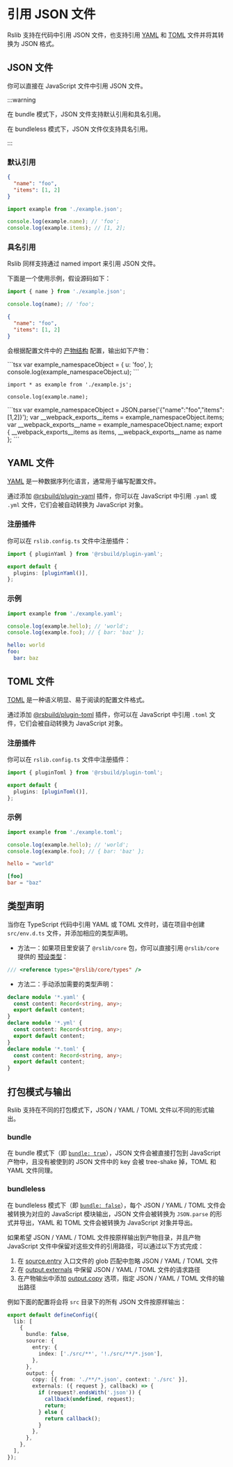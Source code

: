 # 引用 JSON 文件

Rslib 支持在代码中引用 JSON 文件，也支持引用 [YAML](https://yaml.org/) 和 [TOML](https://toml.io/cn/) 文件并将其转换为 JSON 格式。

## JSON 文件

你可以直接在 JavaScript 文件中引用 JSON 文件。

:::warning

在 bundle 模式下，JSON 文件支持默认引用和具名引用。

在 bundleless 模式下，JSON 文件仅支持具名引用。

:::

### 默认引用

```json title="example.json"
{
  "name": "foo",
  "items": [1, 2]
}
```

```js title="index.js"
import example from './example.json';

console.log(example.name); // 'foo';
console.log(example.items); // [1, 2];
```

### 具名引用

Rslib 同样支持通过 named import 来引用 JSON 文件。

下面是一个使用示例，假设源码如下：


<Tabs>
  <Tab label="src/index.ts">

```js
import { name } from './example.json';

console.log(name); // 'foo';
```

  </Tab>
  <Tab label="src/example.json">

```json
{
  "name": "foo",
  "items": [1, 2]
}
```

  </Tab>
</Tabs>

会根据配置文件中的 [产物结构](/guide/basic/output-structure) 配置，输出如下产物：

<Tabs>
<Tab label="bundle">
<Tabs>
  <Tab label="dist/index.js">
```tsx
var example_namespaceObject = {
  u: 'foo',
};
console.log(example_namespaceObject.u);
```

  </Tab>
</Tabs>
</Tab>

<Tab label="bundleless">

<Tabs>
  <Tab label="dist/index.js">

```tsx
import * as example from './example.js';

console.log(example.name);
```

  </Tab>
  <Tab label="dist/example.js">
```tsx
var example_namespaceObject = JSON.parse('{"name":"foo","items":[1,2]}');
var __webpack_exports__items = example_namespaceObject.items;
var __webpack_exports__name = example_namespaceObject.name;
export { __webpack_exports__items as items, __webpack_exports__name as name };
```
  </Tab>
</Tabs>
</Tab>

</Tabs>

## YAML 文件

[YAML](https://yaml.org/) 是一种数据序列化语言，通常用于编写配置文件。

通过添加 [@rsbuild/plugin-yaml](https://github.com/rspack-contrib/rsbuild-plugin-yaml) 插件，你可以在 JavaScript 中引用 `.yaml` 或 `.yml` 文件，它们会被自动转换为 JavaScript 对象。


<PackageManagerTabs command="add @rsbuild/plugin-yaml -D" />

### 注册插件

你可以在 `rslib.config.ts` 文件中注册插件：

```ts title="rslib.config.ts"
import { pluginYaml } from '@rsbuild/plugin-yaml';

export default {
  plugins: [pluginYaml()],
};
```

### 示例

<Tabs>
  <Tab label="src/index.ts">

```ts
import example from './example.yaml';

console.log(example.hello); // 'world';
console.log(example.foo); // { bar: 'baz' };
```

</Tab>
<Tab label="src/example.yaml">

```yaml
hello: world
foo:
  bar: baz
```

  </Tab>
</Tabs>

## TOML 文件

[TOML](https://toml.io/cn/) 是一种语义明显、易于阅读的配置文件格式。

通过添加 [@rsbuild/plugin-toml](https://github.com/rspack-contrib/rsbuild-plugin-toml) 插件，你可以在 JavaScript 中引用 `.toml` 文件，它们会被自动转换为 JavaScript 对象。

<PackageManagerTabs command="add @rsbuild/plugin-toml -D" />

### 注册插件

你可以在 `rslib.config.ts` 文件中注册插件：

```ts title="rslib.config.ts"
import { pluginToml } from '@rsbuild/plugin-toml';

export default {
  plugins: [pluginToml()],
};
```

### 示例

<Tabs>
  <Tab label="src/index.ts">

```ts
import example from './example.toml';

console.log(example.hello); // 'world';
console.log(example.foo); // { bar: 'baz' };
```

  </Tab>
  <Tab label="src/example.toml">

```toml
hello = "world"

[foo]
bar = "baz"
```

  </Tab>
</Tabs>

## 类型声明

当你在 TypeScript 代码中引用 YAML 或 TOML 文件时，请在项目中创建 `src/env.d.ts` 文件，并添加相应的类型声明。

- 方法一：如果项目里安装了 `@rslib/core` 包，你可以直接引用 `@rslib/core` 提供的 [预设类型](/guide/basic/typescript#预设类型)：

```ts title="src/env.d.ts"
/// <reference types="@rslib/core/types" />
```

- 方法二：手动添加需要的类型声明：

```ts title="src/env.d.ts"
declare module '*.yaml' {
  const content: Record<string, any>;
  export default content;
}
declare module '*.yml' {
  const content: Record<string, any>;
  export default content;
}
declare module '*.toml' {
  const content: Record<string, any>;
  export default content;
}
```

## 打包模式与输出

Rslib 支持在不同的打包模式下，JSON / YAML / TOML 文件以不同的形式输出。

### bundle

在 bundle 模式下（即 [`bundle: true`](/config/lib/bundle)），JSON 文件会被直接打包到 JavaScript 产物中，且没有被使到的 JSON 文件中的 key 会被 tree-shake 掉，TOML 和 YAML 文件同理。

### bundleless

在 bundleless 模式下（即 [`bundle: false`](/config/lib/bundle)），每个 JSON / YAML / TOML 文件会被转换为对应的 JavaScript 模块输出，JSON 文件会被转换为 `JSON.parse` 的形式并导出，YAML 和 TOML 文件会被转换为 JavaScript 对象并导出。

如果希望 JSON / YAML / TOML 文件按原样输出到产物目录，并且产物 JavaScript 文件中保留对这些文件的引用路径，可以通过以下方式完成：

1. 在 [source.entry](/config/rsbuild/source#sourceentry) 入口文件的 glob 匹配中忽略 JSON / YAML / TOML 文件
2. 在 [output.externals](/config/rsbuild/output#outputexternals) 中保留 JSON / YAML / TOML 文件的请求路径
3. 在产物输出中添加 [output.copy](/config/rsbuild/output#outputcopy) 选项，指定 JSON / YAML / TOML 文件的输出路径

例如下面的配置将会将 `src` 目录下的所有 JSON 文件按原样输出：

```ts title="rslib.config.ts" {7,11-18}
export default defineConfig({
  lib: [
    {
      bundle: false,
      source: {
        entry: {
          index: ['./src/**', '!./src/**/*.json'],
        },
      },
      output: {
        copy: [{ from: './**/*.json', context: './src' }],
        externals: ({ request }, callback) => {
          if (request?.endsWith('.json')) {
            callback(undefined, request);
            return;
          } else {
            return callback();
          }
        },
      },
    },
  ],
});
```
